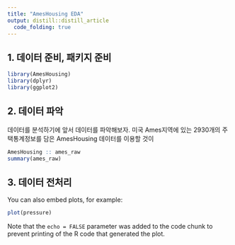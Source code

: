 ```yaml
---
title: "AmesHousing EDA"
output: distill::distill_article
  code_folding: true
---
```


## 1. 데이터 준비, 패키지 준비
```r
library(AmesHousing)
library(dplyr)
library(ggplot2)
```

## 2. 데이터 파악

데이터를 분석하기에 앞서 데이터를 파악해보자.
미국 Ames지역에 있는 2930개의 주택통계정보를 담은 AmesHousing 데이터를 이용할 것이

```r
AmesHousing :: ames_raw
summary(ames_raw)
```

## 3. 데이터 전처리

You can also embed plots, for example:

```r
plot(pressure)
```

Note that the `echo = FALSE` parameter was added to the code chunk to prevent printing of the R code that generated the plot.
